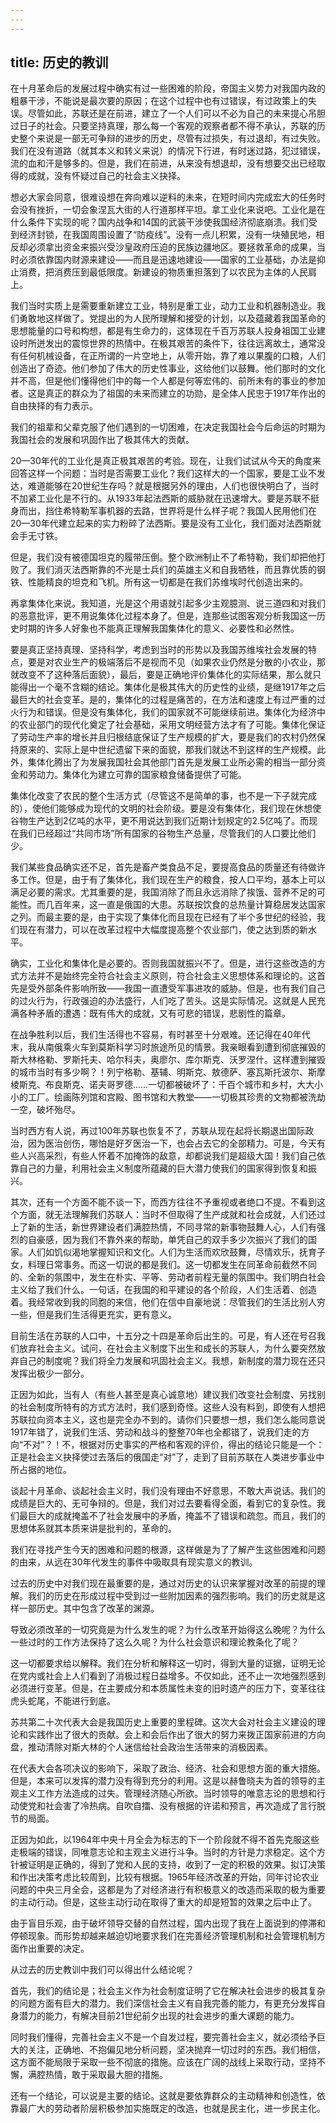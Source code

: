 ```yaml
---
---
---
```

title: 历史的教训
---

在十月革命后的发展过程中确实有过一些困难的阶段，帝国主义势力对我国内政的粗暴干涉，不能说是最次要的原因；在这个过程中也有过错误，有过政策上的失误。尽管如此，苏联还是在前进，建立了一个人们可以不必为自己的未来提心吊胆过日子的社会。只要坚持真理，那么每一个客观的观察者都不得不承认，苏联的历史整个来说是一部无可争辩的进步的历史，尽管有过损失，有过退却，有过失败。我们在没有道路（就其本义和转义来说）的情况下行进，有时迷过路，犯过错误，流的血和汗是够多的。但是，我们在前进，从来没有想退却，没有想要交出已经取得的成就，没有怀疑过自己的社会主义抉择。

想必大家会同意，很难设想在奔向难以逆料的未来，在短时间内完成宏大的任务时会没有挫折，一切会象涅瓦大街的人行道那样平坦。拿工业化来说吧。工业化是在什么条件下实现的呢？国内战争和14国的武装干涉使我国经济彻底崩溃。我们受到经济封锁，在我国周围设置了“防疫线”。没有一点儿积累，没有一块殖民地，相反却必须拿出资金来振兴受沙皇政府压迫的民族边疆地区。要拯救革命的成果，当时必须依靠国内财源来建设——而且是迅速地建设——国家的工业基础，办法是抑止消费，把消费压到最低限度。新建设的物质重担落到了以农民为主体的人民肩上。

我们当时实质上是需要重新建立工业，特别是重工业，动力工业和机器制造业。我们勇敢地这样做了。党提出的为人民所理解和接受的计划，以及蕴藏着我国革命的思想能量的口号和构想，都是有生命力的，这体现在千百万苏联人投身祖国工业建设时所迸发出的震惊世界的热情中。在极其艰苦的条件下，往往远离故土，通常没有任何机械设备，在正所谓的一片空地上，从零开始，靠了难以果腹的口粮，人们创造出了奇迹。他们参加了伟大的历史性事业，这给他们以鼓舞。他们那时的文化并不高，但是他们懂得他们中的每一个人都是何等宏伟的、前所未有的事业的参加者。这是真正的群众为了祖国的未来而建立的功勋，是全体人民忠于1917年作出的自由抉择的有力表示。

我们的祖辈和父辈克服了他们遇到的一切困难，在决定我国社会今后命运的时期为我国社会的发展和巩固作出了极其伟大的贡献。

20—30年代的工业化是真正极其艰苦的考验。现在，让我们试试从今天的角度来回答这样一个问题：当时是否需要工业化？我们这样大的一个国家，要是工业不发达，难道能够在20世纪生存吗？就是根据另外的理由，人们也很快明白了，当时不加紧工业化是不行的。从1933年起法西斯的威胁就在迅速增大。要是苏联不挺身而出，挡住希特勒军事机器的去路，世界将是什么样子呢？我国人民用他们在20—30年代建立起来的实力粉碎了法西斯。要是没有工业化，我们面对法西斯就会手无寸铁。

但是，我们没有被德国坦克的履带压倒。整个欧洲制止不了希特勒，我们却把他打败了。我们消灭法西斯靠的不光是士兵们的英雄主义和自我牺牲，而且靠优质的钢铁、性能精良的坦克和飞机。所有这一切都是在我们苏维埃时代创造出来的。

再拿集体化来说。我知道，光是这个用语就引起多少主观臆测、说三道四和对我们的恶意批评，更不用说集体化过程本身了。但是，连那些试图客观分析我国这一历史时期的许多人好象也不能真正理解我国集体化的意义、必要性和必然性。

要是真正坚持真理、坚持科学，考虑到当时的形势以及我国苏维埃社会发展的特点，要是对农业生产的极端落后不是视而不见（如果农业仍然是分散的小农业，那就改变不了这种落后面貌），最后，要是正确地评价集体化的实际结果，那么就只能得出一个毫不含糊的结论。集体化是极其伟大的历史性的业绩，是继1917年之后最巨大的社会变革。是的，集体化的过程是痛苦的，在方法和速度上有过严重的过火行为和错误。但是没有集体化，我们的国家就不可能继续前进。集体化为经济中的农业部门的现代化奠定了社会基础，采用文明经营方法才有了可能。集体化保证了劳动生产率的增长并且归根结底保证了生产规模的扩大，要是我们的农村仍然保持原来的、实际上是中世纪遗留下来的面貌，那我们就达不到这样的生产规模。此外，集体化腾出了为发展我国社会其他部门首先是发展工业所必需的相当一部分资金和劳动力。集体化为建立可靠的国家粮食储备提供了可能。

集体化改变了农民的整个生活方式（尽管这不是简单的事，也不是一下子就完成的），使他们能够成为现代的文明的社会阶级。要是没有集体化，我们现在休想使谷物生产达到2亿吨的水平，更不用说达到我们近期计划规定的2.5亿吨了。而现在我们已经超过“共同市场”所有国家的谷物生产总量，尽管我们的人口要比他们少。

我们某些食品确实还不足，首先是畜产类食品不足，要提高食品的质量还有待做许多工作。但是，由于有了集体化，我们现在生产的粮食，按人口平均，基本上可以满足必要的需求。尤其重要的是，我国消除了而且永远消除了挨饿、营养不足的可能性。而几百年来，这一直是俄国的大患。苏联按饮食的总热量计算稳居发达国家之列。而最主要的是，由于实现了集体化而且现在已经有了半个多世纪的经验，我们现在有潜力，可以在改革过程中大幅度提高整个农业部门，使之达到质的新水平。

确实，工业化和集体化是必要的。否则我国就振兴不了。但是，进行这些改造的方式方法并不是始终完全符合社会主义原则，符合社会主义思想体系和理论的。这首先是受外部条件影响所致——我国一直遭受军事进攻的威胁。但是，也有我们自己的过火行为，行政强迫的办法盛行，人们吃了苦头。这是实际情况。这就是人民充满各种矛盾的遭遇：既有伟大的成就，又有可悲的错误，悲剧性的篇章。

在战争胜利以后，我们生活得也不容易，有时甚至十分艰难。还记得在40年代末，我从南俄乘火车到莫斯科学习时旅途所见的情景。我亲眼看到遭到彻底摧毁的斯大林格勒、罗斯托夫、哈尔科夫，奥廖尔、库尔斯克、沃罗涅什。这样遭到摧毁的城市当时有多少啊？！列宁格勒、基辅、明斯克、敖德萨、塞瓦斯托波尔、斯摩棱斯克、布良斯克、诺夫哥罗德……一切都被破坏了：千百个城市和乡村，大大小小的工厂。绘画陈列馆和宫殿、图书馆和大教堂——一切极其珍贵的文物都被洗劫一空，破坏殆尽。

当时西方有人说，再过100年苏联也恢复不了，苏联从现在起将长期退出国际政治，因为医治创伤，哪怕是好歹医治一下，也会占去它的全部精力。可是，今天有些人兴高采烈，有些人怀着不加掩饰的敌意，却都说我们是超级大国！我们自己依靠自己的力量，利用社会主义制度所蕴藏的巨大潜力使我们的国家得到恢复和振兴。

其次，还有一个方面不能不谈一下，而西方往往不予重视或者绝口不提。不看到这个方面，就无法理解我们苏联人：当时不但取得了生产成就和社会成就，人们还过上了新的生活，新世界建设者们满腔热情，不同寻常的新事物鼓舞人心，人们有强烈的自豪感，因为我们不靠外来的帮助，单凭自己的双手多少次振兴了我们的国家。人们如饥似渴地掌握知识和文化。人们为生活而欢欣鼓舞，尽情欢乐，抚育子女，料理日常事务。而这一切说的都是我们。这一切都发生在同革命前截然不同的、全新的氛围中，发生在朴实、平等、劳动者前程无量的氛围中。我们明白社会主义给了我们什么。一句话，在我国的和平建设的各个阶段，人们生活着、创造着。我经常收到我的同胞的来信，他们在信中自豪地说：尽管我们的生活比别人穷一些，但是我们生活得更充实，更有意义。

目前生活在苏联的人口中，十五分之十四是革命后出生的。可是，有人还在号召我们放弃社会主义。试问，在社会主义制度下出生和成长的苏联人，为什么要突然放弃自己的制度呢？我们将全力发展和巩固社会主义。我想，新制度的潜力现在还只发挥出极少一部分。

正因为如此，当有人（有些人甚至是真心诚意地）建议我们改变社会制度、另找别的社会制度所特有的方式方法时，我们感到奇怪。这些人没有料到，即使有人想把苏联拉向资本主义，这也是完全办不到的。请你们只要想一想，我们怎么能同意说1917年错了，说我们生活、劳动和战斗的整整70年也全都错了，说我们走的方向“不对”？！不，根据对历史事实的严格和客观的评价，得出的结论只能是一个：正是社会主义抉择使过去落后的俄国走“对”了，走到了目前苏联在人类进步事业中所占据的地位。

谈起十月革命、谈起社会主义时，我们没有理由不好意思，不敢大声说话。我们的成绩是巨大的、无可争辩的。但是，我们对过去要看得全面，看到它的复杂性。我们最巨大的成就掩盖不了社会发展中的矛盾，掩盖不了错误和疏忽。而且，我们的思想体系就其本质来讲是批判的，革命的。

我们在寻找产生今天的困难和问题的根源，这样做是为了了解产生这些困难和问题的由来，从远在30年代发生的事件中吸取具有现实意义的教训。

过去的历史中对我们现在最重要的是，通过对历史的认识来掌握对改革的前提的理解。我们的历史在形成过程中受到过一些附加因素的强烈影响。我们的历史就是这样一部历史。其中包含了改革的渊源。

导致必须改革的一切究竟是为什么发生的呢？为什么改革开始得这么晚呢？为什么一些过时的工作方法保持了这么久呢？为什么社会意识和理论教条化了呢？

这一切都要求给以解释。我们在分析和解释这一切时，得到大量的证据，证明无论在党内或社会上人们看到了消极过程日益增多。不仅如此，还不止一次地强烈感到必须进行变革。但是，在主要成分和本质属性未变的旧时遗产的压力下，变革往往虎头蛇尾，不能进行到底。

苏共第二十次代表大会是我国历史上重要的里程碑。这次大会对社会主义建设的理论和实践作出了很大的贡献。会上和会后作出了很大的努力来拨正国家前进的方向盘，推动清除对斯大林的个人迷信给社会政治生活带来的消极因素。

在代表大会各项决议的影响下，采取了政治、经济、社会和思想方面的重大措施。但是，本来可以发挥的潜力没有得到充分的利用。这是以赫鲁晓夫为首的领导的主观主义工作方法造成的过失。管理经济随心所欲。当时领导的唯意志论的思想和行动使党和社会害了冷热病。自吹自擂、没有根据的许诺和预言，再次造成了言行脱节的局面。

正因为如此，以1964年中央十月全会为标志的下一个阶段就不得不首先克服这些走极端的错误，同唯意志论和主观主义进行斗争。当时的方针是力求稳定。这个方针被证明是正确的，得到了党和人民的支持，收到了一定的积极的效果。拟订决策和作出决策考虑比较周到，比较有根据。1965年经济改革的开始，同年讨论农业问题的中央三月全会，这都是为了对经济进行有积极意义的改造而采取的极为重要的主动行动。但是，这些主动行动在取得了重大的却是短暂的效果之后中止了。

由于盲目乐观，由于破坏领导交替的自然过程，国内出现了我在上面说到的停滞和停顿现象。而形势却越来越迫切地要求我们在完善经济管理机制和社会管理机制方面作出重要的决定。

从过去的历史教训中我们可以得出什么结论呢？

首先，我们的结论是；社会主义作为社会制度证明了它在解决社会进步的极其复杂的问题方面有巨大的潜力。我们深信社会主义有自我完善的能力，有更充分发挥自身潜力的能力，有解决目前21世纪前夕出现的社会进步的重大课题的能力。

同时我们懂得，完善社会主义不是一个自发过程，要完善社会主义，就必须给予巨大的关注，正确地、不抱偏见地分析问题，坚决抛弃一切过时的东西。我们相信，这方面不能局限于采取一些不彻底的措施。应该在广阔的战线上采取行动，坚持不懈，满腔热情，敢于采取最大胆的措施。

还有一个结论，可以说是主要的结论。这就是要依靠群众的主动精神和创造性，依靠最广大的劳动者阶层积极参加实施既定的改造，也就是民主化，进一步民主化。